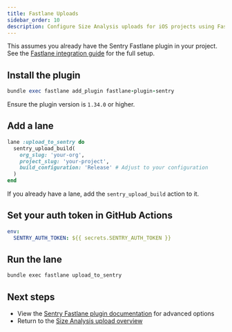 ```yaml
---
title: Fastlane Uploads
sidebar_order: 10
description: Configure Size Analysis uploads for iOS projects using Fastlane.
---
```


This assumes you already have the Sentry Fastlane plugin in your project. See the [Fastlane integration guide](https://docs.sentry.io/platforms/apple/guides/ios/upload-debug-symbols/fastlane/) for the full setup.

## Install the plugin

```ruby
bundle exec fastlane add_plugin fastlane-plugin-sentry
```

Ensure the plugin version is `1.34.0` or higher.

## Add a lane

```ruby
lane :upload_to_sentry do
  sentry_upload_build(
    org_slug: 'your-org',
    project_slug: 'your-project',
    build_configuration: 'Release' # Adjust to your configuration
  )
end
```

If you already have a lane, add the `sentry_upload_build` action to it.

## Set your auth token in GitHub Actions

```yaml
env:
  SENTRY_AUTH_TOKEN: ${{ secrets.SENTRY_AUTH_TOKEN }}
```

## Run the lane

```bash
bundle exec fastlane upload_to_sentry
```

## Next steps

- View the [Sentry Fastlane plugin documentation](https://github.com/getsentry/sentry-fastlane-plugin) for advanced options
- Return to the [Size Analysis upload overview](/product/size-analysis/uploading-builds/)
